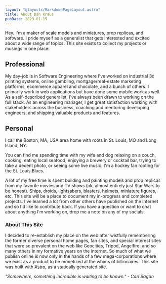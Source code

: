 ```yaml
---
layout: "@layouts/MarkdownPageLayout.astro"
title: About Dan Kraus
pubDate: 2023-01-15
---
```



Hey. I'm a maker of scale models and miniatures, prop replicas, and software. I pride myself as a generalist that gets interested and excited about a wide range of topics. This site exists to collect my projects or musings in one place.

## Professional

My day-job is in Software Engineering where I've worked on industrial 3d printing systems, online gambling, mortgage/real-estate marketing platforms, ecommerce apparel and chocolate, and a bunch of others. I primarily work in web applications but have done some mobile work as well. As a self-described generalist, I've always been drawn to working on the full stack. As an engineering manager, I get great satisfaction working with stakeholders across the business, coaching and mentoring developing engineers, and shipping valuable products and features.

## Personal

I call the Boston, MA, USA area home with roots in St. Louis, MO and Long Island, NY.

You can find me spending time with my wife and dog relaxing on a couch, cooking, eating local seafood, enjoying a brewery or cocktail bar, trying to take a decent photo, or seeing some live music. I'm a hockey fan rooting for the St. Louis Blues.

A lot of my free time is spent building and painting models and prop replicas from my favorite movies and TV shows (ok, almost entirely just Star Wars to be honest). Ships, droids, lightsabers, blasters, helmets, miniature figures, etc. This site will be a place to document my in-progress and completed projects. I've learned a lot from other others have published on the internet and so I'd like to contribute back. If you have a question or want to chat about anything I'm working on, drop me a note on any of my socials.

### About This Site

I decided to re-establish my place on the web after wistfully remembering the former diverse personal home pages, fan sites, and special interest sites that were so prevalent on the web like Geocities, Tripod, Angelfire, and so many others in my formative years on the internet. So much of what we publish online is now only in the hands of a few mega-corporations where we exist as a product to be monetized at the whims of billionaires. This site was built with [Astro](https://astro.build/), as a statically generated site.

_"Somewhere, something incredible is waiting to be known." - Carl Sagan_

<div class="about-images">
  <Polaroid
    imagePath="/kraus-chicago-bean.jpg"
    title="Selfie at the Chicago Bean"
  />
  <Polaroid imagePath="/lloyd.jpg" title="lloyd" />
  <Polaroid imagePath="/clambake.jpg" title="Clambake" />
  <Polaroid imagePath="/dan-r2d2.jpg" title="Dan and his R2-D2" />
  <Polaroid
    imagePath="/alexisonfire.jpg"
    title="Alexisonfire at Roadrunner in Boston"
  />
  <Polaroid imagePath="/stairs.jpg" title="Stairs" />
</div>
